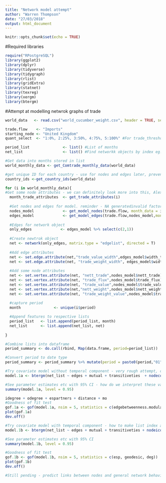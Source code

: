 ```yaml
---
title: "Network model attempt"
author: "Warren Thompson"
date: "27/03/2018"
output: html_document
---
```


```r
knitr::opts_chunk$set(echo = TRUE)
```

#Required libraries
```r
require("RPostgreSQL")
library(ggplot2)
library(dplyr)
library(tidyverse)
library(tidygraph)
library(rlist)
library(gridExtra)
library(statnet)
library(texreg)
library(xergm)
library(btergm)
```

#Attempt at modelling netwrok graphs of trade
```r
world_data   <- read.csv("world_cucumber_weight.csv", header = TRUE, sep = ",")

trade.flow    <- "Imports"
starting_node <- "United Kingdom"
quant_select  <- "1:0%, 2:25%, 3:50%, 4:75%, 5:100%" #For trade_threshold value used

period_list               <- list() #List of months
net_list                  <- list() #Find networkk objects by index eg. net_list[[24]]

#Get data into months stored in list
world_monthly_data <- get_Comtrade_monthly_data(world_data)

#get unique ID for each country - use for nodes and edges later, prevent renaming of country with different ID each time loop runs
country_ids <-get_country_ids(world_data)

for (i in world_monthly_data){
#Get some node attributes - we can definitely look more into this, Alex/Janis may have some ideas to include more node attributes
  month_trade_attributes  <- get_trade_attributes(i)
  
  #Get nodes and edges for model. reminder - NA generatedinvalid factor level     message result of get_model_nodes call, need to see what is casuing this and fix 
  nodes_model             <- get_model_nodes(trade.flow, month_data = i, month_trade_attributes,country_ids)
  edges_model             <- get_model_edges(trade.flow,nodes_model,month_data = i)
  
  #Edges for network object
  only_edges             <- edges_model %>% select(c(2,1))
  
  #Create newtrok object
  net <- network(only_edges, matrix.type = "edgelist", directed = T)
  
  #Add edge attributes
  net <- set.edge.attribute(net,"trade_value_width",edges_model$width_trade_value)
  net <- set.edge.attribute(net, "trade_weight_width", edges_model$width_netweight_kg)
  
  #Add some node attributes 
  net <- set.vertex.attribute(net, "nett_trade",nodes_model$nett_trade)
  net <- set.vertex.attribute(net, "trade_flux",nodes_model$trade_flux)
  net <- set.vertex.attribute(net, "trade_value",nodes_model$trade_value)
  net <- set.vertex.attribute(net,"nett_weight",nodes_model$nett_weight)
  net <- set.vertex.attribute(net, "trade_weight_value",nodes_model$trade_weight_value)
  
  #capture period
  month               <- unique(i$period)

  #Append features to respective lists
  period_list   <- list.append(period_list, month)
  net_list      <- list.append(net_list, net)
  
}

#Combine lists into dataframe
period_summary <- do.call(rbind, Map(data.frame, period=period_list))

#Convert period to date type
period_summary <- period_summary %>% mutate(period = paste0(period,"01")) %>% mutate(period = as.Date(period, "%Y%m%d"))

#Try covariate model without temperal component - very rough attempt, can have a look at including/dropping terms
model.1a <- btergm(net_list ~ edges + mutual + transitiveties  + nodecov("nett_trade") + nodecov("trade_flux") + nodecov("nett_weight") + nodeicov("trade_value") + nodeicov("trade_weight_value") + timecov(transform = function(t) t), R = 25, parallel = "snow",  ncpus = 5)

#See parameter estimates etc with 95% CI - how do we interpret these values?
summary(model.1a, level = 0.95)

idegree + odegree + espartners + distance + mo
#Goodness of fit test
gof.1a <- gof(model.1a, nsim = 5, statistics = c(edgebetweenness.modularity,esp,nsp,ideg,odeg, edgebetweenness.pr))
plot(gof.1a)
dev.off()

#Try covariate model with temporal component - how to make list index a date? 
model.1b <- btergm(net_list ~ edges + mutual + transitiveties + nodeicov("trade_value_width") + nodecov("nett_trade") + nodecov("trade_flux") +nodecov("nett_weight") + timecov(transform = function(t) t), R = 50, parallel = "snow",  ncpus = 2)

#See parameter estimates etc with 95% CI
summary(model.1b, level = 0.95)

#Goodness of fit test
gof.1b <- gof(model.1b, nsim = 5, statistics = c(esp, geodesic, deg))
plot(gof.1b)
dev.off()

#Still pending - predict links between nodes and general network behaviour using the btergm packages for Micro-level interpretation of ERGMs and TERGMs
```